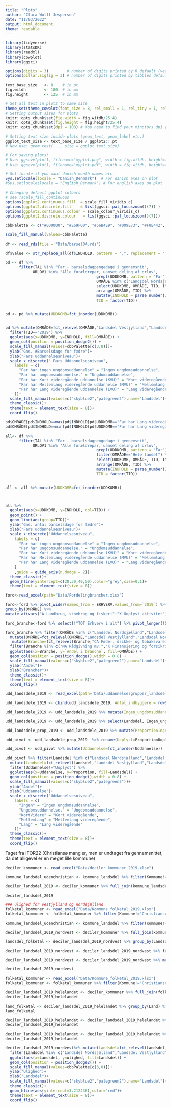 ```yaml
---
title: "Plots"
author: "Clara Wolff Jespersen"
date: "11/03/2022"
output: html_document
theme: readable
---
```



```r
library(tidyverse)
library(statsDK)
library(readxl)
library(cowplot)
library(ggsci)

options(digits = 3)        # number of digits printed by R default (vectors, data.frames, lists)
options(pillar.sigfig = 3) # number of digits printed by tibbles default.

text_base_size   <- 8    # in pt
fig.witdh        <- 180  # in mm
fig.height       <- 125  # in mm

# Set all text in plots to same size
theme_set(theme_cowplot(font_size = 8, rel_small = 1, rel_tiny = 1, rel_large = 1))
# Setting output sizes for plots
knitr::opts_chunk$set(fig.width = fig.witdh/25.4)
knitr::opts_chunk$set(fig.height = fig.height/25.4)
knitr::opts_chunk$set(dpi = 108) # You need to find your minotors dpi yourself.

# Setting text size inside plots (geom_text, geom_label etc.)
ggplot_text_size <- text_base_size / ggplot2::.pt
# Now use: geom_text(..., size = ggplot_text_size)

# For saving plots!
# Use: ggsave(plot1, filename="myplot.png", width = fig.witdh, height=fig.height, units = "mm")
# Use: ggsave(plot1, filename="myplot.pdf", width = fig.witdh, height=fig.height, units = "mm")

# Set locale if you want danish month names etc.
Sys.setlocale(locale = "Danish_Denmark")  # For danish axes on plot
#Sys.setlocale(locale = "English_Denmark") # For english axes on plot

# Changing default ggplot colours
# see ?scale_fill_continuous
options(ggplot2.continuous.fill  = scale_fill_viridis_c)    
options(ggplot2.discrete.fill    = list(ggsci::pal_locuszoom()(7)) )
options(ggplot2.continuous.colour = scale_colour_viridis_c)
options(ggplot2.discrete.colour   = list(ggsci::pal_locuszoom()(7)))

```






```r

cbbPalette <- c("#000000", "#E69F00", "#56B4E9", "#009E73", "#F0E442", "#0072B2", "#D55E00", "#CC79A7")

scale_fill_manual(values=cbbPalette)
  
df <- read_rds(file = "Data/barsel04.rds")

df$value <- str_replace_all(df$INDHOLD, pattern = ",", replacement = ".") %>% as.double()

pd <- df %>% 
      filter(TAL %in% "Far - barselsdagpengedage i gennemsnit", 
            ORLOV1 %in% "Alle forældrepar, uanset deling af orlov",
                                        grepl(UDDKOMB, pattern = "Far"), #uddannelseskombinationer som kun indeholder far
                                        OMRÅDE %in% c("Landsdel Nordsjælland","Landsdel Vestjylland")) %>% 
                                        select(UDDKOMB, OMRÅDE, TID, INDHOLD) %>% 
                                        arrange(OMRÅDE, TID) %>% 
                                        mutate(INDHOLD = parse_number(INDHOLD, locale = locale(decimal_mark = ",")),
                                        TID = factor(TID))


pd <- pd %>% mutate(UDDKOMB=fct_inorder(UDDKOMB))


pd %>% mutate(OMRÅDE=fct_relevel(OMRÅDE,"Landsdel Vestjylland","Landsdel Nordsjælland")) %>% 
  filter(TID=="2019") %>% 
  ggplot(aes(x=UDDKOMB, y=INDHOLD, fill=OMRÅDE)) +
  geom_col(position = position_dodge2()) +
  scale_fill_manual(values=cbbPalette[c(3,8)])+
  ylab("Gns. #Barselsdage for fædre")+
  xlab("Fars uddannelsesniveau")+
  scale_x_discrete(" Fars Uddannelsesniveau",
    labels = c(
      "Far har ingen ungdomsuddannelse" = "Ingen ungdomsuddannelse",
      "Far har ungdomsuddannelse." = "Ungdomsuddannelse",
      "Far har Kort videregående uddannelse (KVU)" = "Kort videregående",
      "Far har Mellemlang videregående uddannelse (MVU)" = "Mellemlang videregående",
      "Far har Lang videregående uddannelse (LVU)" = "Lang videregående"
    ))+
  scale_fill_manual(values=c("skyblue2","palegreen2"),name="Landsdel")+
  theme_classic()+
  theme(text = element_text(size = 8))+
  coord_flip()
```

```r
pd$OMRÅDE[pd$INDHOLD==max(pd$INDHOLD[pd$UDDKOMB=="Far har Lang videregående uddannelse (LVU)"])]
pd$OMRÅDE[pd$INDHOLD==min(pd$INDHOLD[pd$UDDKOMB=="Far har Lang videregående uddannelse (LVU)"])]
```
```r
all<- df %>% 
      filter(TAL %in% "Far - barselsdagpengedage i gennemsnit", 
            ORLOV1 %in% "Alle forældrepar, uanset deling af orlov",
                                        grepl(UDDKOMB, pattern = "Far")) %>%  #uddannelseskombinationer som kun indeholder far 
                                        filter(OMRÅDE=="Hele landet") %>% 
                                        select(UDDKOMB, OMRÅDE, TID, INDHOLD) %>% 
                                        arrange(OMRÅDE, TID) %>% 
                                        mutate(INDHOLD = parse_number(INDHOLD, locale = locale(decimal_mark = ",")),
                                        TID = factor(TID))


all <- all %>% mutate(UDDKOMB=fct_inorder(UDDKOMB))



all %>% 
  ggplot(aes(x=UDDKOMB, y=INDHOLD, col=TID)) +
  geom_point() +
  geom_line(aes(group=TID))+
  ylab("Gns. antal barselsdage for fædre")+
  xlab("Fars uddannelsesniveau")+
  scale_x_discrete("Uddannelsesniveau",
    labels = c(
      "Far har ingen ungdomsuddannelse" = "Ingen ungdomsuddannelse",
      "Far har ungdomsuddannelse." = "Ungdomsuddannelse",
      "Far har Kort videregående uddannelse (KVU)" = "Kort videregående",
      "Far har Mellemlang videregående uddannelse (MVU)" = "Mellemlang videregående",
      "Far har Lang videregående uddannelse (LVU)" = "Lang videregående"
    )
    ,guide = guide_axis(n.dodge = 2))+
  theme_classic()+
  geom_hline(yintercept=c(20,30,40,50),color="grey",size=0.1)+
  theme(text = element_text(size = 8))

```

```r
ford<-read_excel(path="Data/Fordelingbrancher.xlsx")
```

```r
ford<-ford %>% pivot_wider(names_from = ERHVERV,values_from=`2019`) %>% 
group_by(OMRÅDE) %>%
mutate_at(vars("A Landbrug, skovbrug og fiskeri":"X Uoplyst aktivitet"), funs(./`TOT Erhverv i alt`))
```

```r
ford_branche<-ford %>% select(!"TOT Erhverv i alt") %>% pivot_longer(!OMRÅDE,names_to="Branche",values_to="Andel i branche")
```


```r

ford_branche %>% filter(OMRÅDE %in% c("Landsdel Nordsjælland","Landsdel Vestjylland")) %>%  
  mutate(OMRÅDE=fct_relevel(OMRÅDE,"Landsdel Vestjylland","Landsdel Nordsjælland")) %>% 
   mutate(Branche=fct_relevel(Branche,"CA Føde-, drikke- og tobaksvareindustri","A Landbrug, skovbrug og fiskeri","CK Maskinindustri","MA Rådgivning mv.","JC It- og informationstjenester","K Finansiering og forsikring","CI Elektronikindustri")) %>% 
  filter(Branche %in% c("MA Rådgivning mv.","K Finansiering og forsikring","JC It- og informationstjenester","CK Maskinindustri","CA Føde-, drikke- og tobaksvareindustri","A Landbrug, skovbrug og fiskeri","CI Elektronikindustri")) %>% 
  ggplot(aes(x=Branche, y=`Andel i branche`, fill=OMRÅDE)) +
  geom_col(position = position_dodge(),width = 0.8) +
  scale_fill_manual(values=c("skyblue2","palegreen2"),name="Landsdel")+
  ylab("Andel")+
  xlab("Brancher")+
  theme_classic()+
  theme(text = element_text(size = 8))+
  coord_flip()
```



```r
udd_landsdele_2019 <- read_excel(path='Data/uddannelsesgrupper_landsdele_2019.xlsx')

udd_landsdele_2019 <- cbind(udd_landsdele_2019, Antal_indbyggere = rowSums(udd_landsdele_2019[,2:11]))
```


```r
udd_landsdele_2019 <- udd_landsdele_2019 %>% mutate(Ingen_ungdomsuddannelse=`H10 Grundskole`, Ungdomsuddannelse=`H20 Gymnasiale uddannelser`+`H30 Erhvervsfaglige uddannelser`+`H35 Adgangsgivende uddannelsesforløb`, Kort_videregående=`H40 Korte videregående uddannelser, KVU`, Mellemlang_videregående = `H50 Mellemlange videregående uddannelser, MVU` + `H60 Bacheloruddannelser, BACH`, Lang_videregående=`H70 Lange videregående uddannelser, LVU` + `H80 Ph.d. og forskeruddannelser`, Uoplyst=`H90 Uoplyst mv.`)

udd_landsdele_2019 <- udd_landsdele_2019 %>% select(Landsdel, Ingen_ungdomsuddannelse, Ungdomsuddannelse, Kort_videregående, Mellemlang_videregående, Lang_videregående, Uoplyst, Antal_indbyggere)
```

```r
udd_landsdele_prop_2019 <- udd_landsdele_2019 %>% mutate(ProportionIngen=Ingen_ungdomsuddannelse/Antal_indbyggere, ProportionUngdoms=Ungdomsuddannelse/Antal_indbyggere, ProportionKort=Kort_videregående/Antal_indbyggere, ProportionMellem= Mellemlang_videregående/Antal_indbyggere, ProportionLang=Lang_videregående/Antal_indbyggere, ProportionUoplyst=Uoplyst/Antal_indbyggere) %>% select(Landsdel, ProportionIngen, ProportionUngdoms, ProportionKort, ProportionMellem, ProportionLang, ProportionUoplyst)
```

```r
udd_pivot <- udd_landsdele_prop_2019  %>% rename(Uoplyst=ProportionUoplyst, Ungdomsuddannelse=ProportionUngdoms, KortVidere=ProportionKort, MellemLang=ProportionMellem, Lang = ProportionLang, Ingen=ProportionIngen) %>% pivot_longer(!Landsdel, names_to = "Uddannelse", values_to = "Proportion")

udd_pivot <- udd_pivot %>% mutate(Uddannelse=fct_inorder(Uddannelse))

udd_pivot %>% filter(Landsdel %in% c("Landsdel Nordsjælland","Landsdel Vestjylland")) %>%  
  mutate(Landsdel=fct_relevel(Landsdel,"Landsdel Vestjylland","Landsdel Nordsjælland")) %>% 
  filter(Uddannelse!="Uoplyst") %>% 
  ggplot(aes(x=Uddannelse, y=Proportion, fill=Landsdel)) +
  geom_col(position = position_dodge(),width = 0.8) +
  scale_fill_manual(values=c("skyblue2","palegreen2"))+
  ylab("Andel")+
  xlab("Uddannelse")+
  scale_x_discrete("Uddannelsesniveau",
    labels = c(
      "Ingen" = "Ingen ungdomsuddannelse",
      "Ungdomsuddannelse." = "Ungdomsuddannelse",
      "KortVidere" = "Kort videregående",
      "MellemLang" = "Mellemlang videregående",
      "Lang" = "Lang videregående"
    ))+
  theme_classic()+
  theme(text = element_text(size = 8))+
  coord_flip()
```

Taget fra IFOR22 (Christiansø mangler, men er undtaget fra gennemsnittet, da det alligevel er en meget lille kommune)
```r
deciler_kommuner <- read_excel("Data/deciler_kommuner_2019.xlsx")

kommune_landsdel_udenchristian <- kommune_landsdel %>% filter(Kommune!='Christiansø')

deciler_landsdel_2019 <- deciler_kommuner %>% full_join(kommune_landsdel_udenchristian) %>% group_by(Landsdel) %>% summarise(Q10=mean(`1. decil`), Q50=mean(`5. decil`),Q90=mean(`9. decil`), Antal_kommuner=n())

deciler_landsdel_2019
```

```r
### ulighed for vestjylland og nordsjælland
folketal_kommuner <- read_excel("Data/Kommune_folketal_2019.xlsx")
folketal_kommuner <- folketal_kommuner %>% filter(Kommune!='Christiansø')

kommune_landsdel_udenchristian <- kommune_landsdel %>% filter(Kommune!='Christiansø')
```

```r
deciler_landsdel_2019_nordvest <- deciler_kommuner %>% full_join(kommune_landsdel_udenchristian) %>% group_by(Landsdel) %>% filter(Landsdel %in% c("Landsdel Nordsjælland","Landsdel Vestjylland")) %>% full_join(folketal_kommuner) 

landsdel_folketal <- deciler_landsdel_2019_nordvest %>% group_by(Landsdel) %>% summarise(SamletAntal=sum(Antal), n=n())

deciler_landsdel_2019_nordvest <- deciler_landsdel_2019_nordvest %>% full_join(landsdel_folketal) %>% select(!n) %>% mutate(prop=Antal/SamletAntal) %>% group_by(Landsdel) %>% summarise(Q10=sum(prop*`1. decil`),Q90=sum(prop*`9. decil`),Antal_kommuner=n())
```

```r
deciler_landsdel_2019_nordvest <- deciler_landsdel_2019_nordvest %>% mutate(ulighed=Q90/Q10)

deciler_landsdel_2019_nordvest
```


```r
folketal_kommuner <- read_excel("Data/Kommune_folketal_2019.xlsx")
folketal_kommuner <- folketal_kommuner %>% filter(Kommune!='Christiansø')

deciler_landsdel_2019_helelandet <- deciler_kommuner %>% full_join(folketal_kommuner) %>% mutate(Land="Danmark")
deciler_landsdel_2019_helelandet

land_folketal <- deciler_landsdel_2019_helelandet %>% group_by(Land) %>% summarise(SamletAntal=sum(Antal), n=n())
land_folketal

deciler_landsdel_2019_helelandet <- deciler_landsdel_2019_helelandet %>% full_join(land_folketal) %>% select(!n) %>%  mutate(prop=Antal/SamletAntal) %>% group_by(Land) %>% summarise(Q10=sum(prop*`1. decil`),Q90=sum(prop*`9. decil`),Antal_kommuner=n())
deciler_landsdel_2019_helelandet

deciler_landsdel_2019_helelandet <- deciler_landsdel_2019_helelandet %>% mutate(ulighed=Q90/Q10) 
deciler_landsdel_2019_helelandet
```

```r
deciler_landsdel_2019_nordvest%>% mutate(Landsdel=fct_relevel(Landsdel,"Landsdel Nordsjælland","Landsdel Vestjylland")) %>% 
  filter(Landsdel %in% c("Landsdel Nordsjælland","Landsdel Vestjylland")) %>% 
  ggplot(aes(x=Landsdel, y=ulighed, fill=Landsdel)) +
  geom_col(position = position_dodge2()) +
  scale_fill_manual(values=cbbPalette[c(3,8)])+
  ylab("Ulighed")+
  xlab("Landsdel")+
  scale_fill_manual(values=c("skyblue2","palegreen2"),name="Landsdel")+
  theme_classic()+
  geom_hline(aes(yintercept=3.212436),color="red")+
  theme(text = element_text(size = 8))+
  coord_flip()
```

